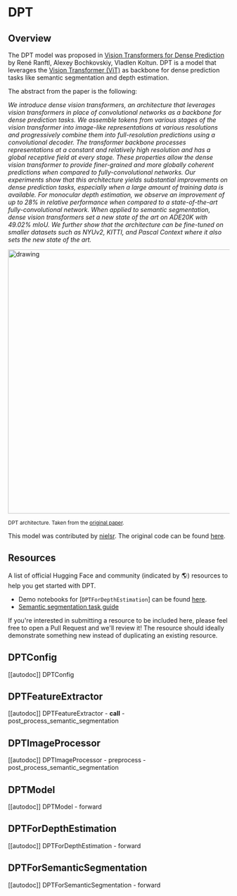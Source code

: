 <!--Copyright 2022 The HuggingFace Team. All rights reserved.

Licensed under the Apache License, Version 2.0 (the "License"); you may not use this file except in compliance with
the License. You may obtain a copy of the License at

http://www.apache.org/licenses/LICENSE-2.0

Unless required by applicable law or agreed to in writing, software distributed under the License is distributed on
an "AS IS" BASIS, WITHOUT WARRANTIES OR CONDITIONS OF ANY KIND, either express or implied. See the License for the
specific language governing permissions and limitations under the License.
-->

# DPT

## Overview

The DPT model was proposed in [Vision Transformers for Dense Prediction](https://arxiv.org/abs/2103.13413) by René Ranftl, Alexey Bochkovskiy, Vladlen Koltun.
DPT is a model that leverages the [Vision Transformer (ViT)](vit) as backbone for dense prediction tasks like semantic segmentation and depth estimation.

The abstract from the paper is the following:

*We introduce dense vision transformers, an architecture that leverages vision transformers in place of convolutional networks as a backbone for dense prediction tasks. We assemble tokens from various stages of the vision transformer into image-like representations at various resolutions and progressively combine them into full-resolution predictions using a convolutional decoder. The transformer backbone processes representations at a constant and relatively high resolution and has a global receptive field at every stage. These properties allow the dense vision transformer to provide finer-grained and more globally coherent predictions when compared to fully-convolutional networks. Our experiments show that this architecture yields substantial improvements on dense prediction tasks, especially when a large amount of training data is available. For monocular depth estimation, we observe an improvement of up to 28% in relative performance when compared to a state-of-the-art fully-convolutional network. When applied to semantic segmentation, dense vision transformers set a new state of the art on ADE20K with 49.02% mIoU. We further show that the architecture can be fine-tuned on smaller datasets such as NYUv2, KITTI, and Pascal Context where it also sets the new state of the art.*

<img src="https://huggingface.co/datasets/huggingface/documentation-images/resolve/main/dpt_architecture.jpg"
alt="drawing" width="600"/>

<small> DPT architecture. Taken from the <a href="https://arxiv.org/abs/2103.13413" target="_blank">original paper</a>. </small>

This model was contributed by [nielsr](https://huggingface.co/nielsr). The original code can be found [here](https://github.com/isl-org/DPT).

## Resources

A list of official Hugging Face and community (indicated by 🌎) resources to help you get started with DPT.

- Demo notebooks for [`DPTForDepthEstimation`] can be found [here](https://github.com/NielsRogge/Transformers-Tutorials/tree/master/DPT).
- [Semantic segmentation task guide](./tasks/semantic_segmentation)

If you're interested in submitting a resource to be included here, please feel free to open a Pull Request and we'll review it! The resource should ideally demonstrate something new instead of duplicating an existing resource.

## DPTConfig

[[autodoc]] DPTConfig

## DPTFeatureExtractor

[[autodoc]] DPTFeatureExtractor
    - __call__
    - post_process_semantic_segmentation

## DPTImageProcessor

[[autodoc]] DPTImageProcessor
    - preprocess
    - post_process_semantic_segmentation

## DPTModel

[[autodoc]] DPTModel
    - forward

## DPTForDepthEstimation

[[autodoc]] DPTForDepthEstimation
    - forward

## DPTForSemanticSegmentation

[[autodoc]] DPTForSemanticSegmentation
    - forward
